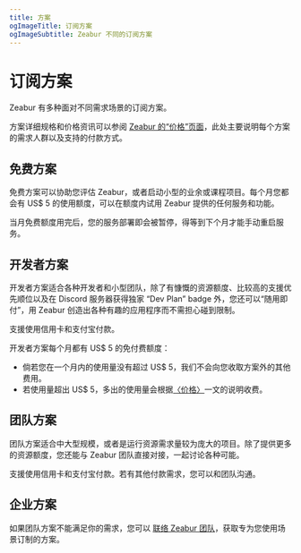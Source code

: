 ```yaml
---
title: 方案
ogImageTitle: 订阅方案
ogImageSubtitle: Zeabur 不同的订阅方案
---
```


# 订阅方案

Zeabur 有多种面对不同需求场景的订阅方案。

方案详细规格和价格资讯可以参阅 [Zeabur 的“价格”页面](https://zeabur.com/zh-CN/pricing)，此处主要说明每个方案的需求人群以及支持的付款方式。

## 免费方案

免费方案可以协助您评估 Zeabur，或者启动小型的业余或课程项目。每个月您都会有 US$ 5 的使用额度，可以在额度内试用 Zeabur 提供的任何服务和功能。

当月免费额度用完后，您的服务部署即会被暂停，得等到下个月才能手动重启服务。

## 开发者方案

开发者方案适合各种开发者和小型团队，除了有慷慨的资源额度、比较高的支援优先顺位以及在 Discord 服务器获得独家 “Dev Plan” badge 外，您还可以“随用即付”，用 Zeabur 创造出各种有趣的应用程序而不需担心碰到限制。

支援使用信用卡和支付宝付款。

开发者方案每个月都有 US$ 5 的免付费额度：

- 倘若您在一个月内的使用量没有超过 US$ 5，我们不会向您收取方案外的其他费用。
- 若使用量超出 US$ 5，多出的使用量会根据[〈价格〉](./pricing)一文的说明收费。

## 团队方案

团队方案适合中大型规模，或者是运行资源需求量较为庞大的项目。除了提供更多的资源额度，您还能与 Zeabur 团队直接对接，一起讨论各种可能。

支援使用信用卡和支付宝付款。若有其他付款需求，您可以和团队沟通。

## 企业方案

如果团队方案不能满足你的需求，您可以 [联络 Zeabur 团队](mailto:contact@zeabur.com)，获取专为您使用场景订制的方案。
